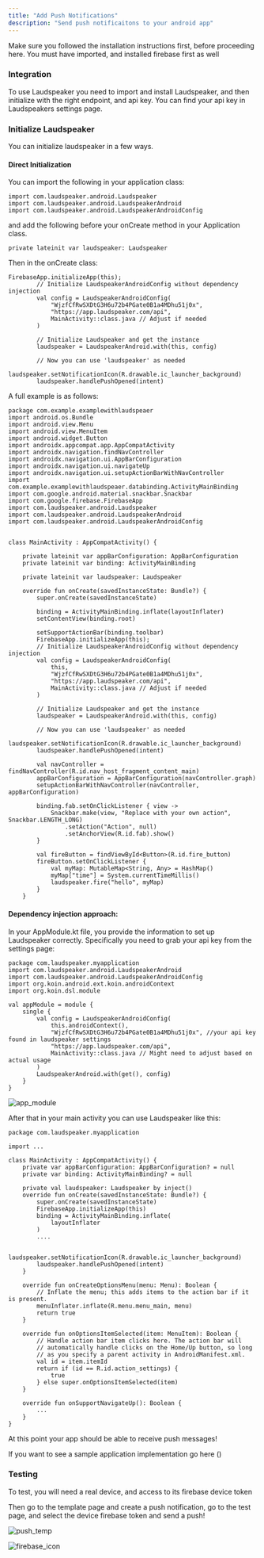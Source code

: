 ```yaml
---
title: "Add Push Notifications"
description: "Send push notificaitons to your android app"
---
```


<Info> Make sure you followed the installation instructions first, before proceeding here. You must have imported, and installed firebase first as well</Info>

### Integration

To use Laudspeaker you need to import and install Laudspeaker, and then initialize with the right endpoint, and api key. You can find your api key in Laudspeakers settings page. 

### Initialize Laudspeaker

You can initialize laudspeaker in a few ways. 

#### Direct Initialization

You can import the following in your application class:

```
import com.laudspeaker.android.Laudspeaker
import com.laudspeaker.android.LaudspeakerAndroid
import com.laudspeaker.android.LaudspeakerAndroidConfig
```

and add the following before your onCreate method in your Application class.

```
private lateinit var laudspeaker: Laudspeaker
```

Then in the onCreate class:

```
FirebaseApp.initializeApp(this);
        // Initialize LaudspeakerAndroidConfig without dependency injection
        val config = LaudspeakerAndroidConfig(
            "WjzfCfRwSXDtG3H6u72b4PGate0B1a4MDhu51j0x",
            "https://app.laudspeaker.com/api",
            MainActivity::class.java // Adjust if needed
        )

        // Initialize Laudspeaker and get the instance
        laudspeaker = LaudspeakerAndroid.with(this, config)

        // Now you can use 'laudspeaker' as needed
        laudspeaker.setNotificationIcon(R.drawable.ic_launcher_background)
        laudspeaker.handlePushOpened(intent)
```

A full example is as follows:

```
package com.example.examplewithlaudspeaer
import android.os.Bundle
import android.view.Menu
import android.view.MenuItem
import android.widget.Button
import androidx.appcompat.app.AppCompatActivity
import androidx.navigation.findNavController
import androidx.navigation.ui.AppBarConfiguration
import androidx.navigation.ui.navigateUp
import androidx.navigation.ui.setupActionBarWithNavController
import com.example.examplewithlaudspeaer.databinding.ActivityMainBinding
import com.google.android.material.snackbar.Snackbar
import com.google.firebase.FirebaseApp
import com.laudspeaker.android.Laudspeaker
import com.laudspeaker.android.LaudspeakerAndroid
import com.laudspeaker.android.LaudspeakerAndroidConfig


class MainActivity : AppCompatActivity() {

    private lateinit var appBarConfiguration: AppBarConfiguration
    private lateinit var binding: ActivityMainBinding

    private lateinit var laudspeaker: Laudspeaker

    override fun onCreate(savedInstanceState: Bundle?) {
        super.onCreate(savedInstanceState)

        binding = ActivityMainBinding.inflate(layoutInflater)
        setContentView(binding.root)

        setSupportActionBar(binding.toolbar)
        FirebaseApp.initializeApp(this);
        // Initialize LaudspeakerAndroidConfig without dependency injection
        val config = LaudspeakerAndroidConfig(
            this,
            "WjzfCfRwSXDtG3H6u72b4PGate0B1a4MDhu51j0x",
            "https://app.laudspeaker.com/api",
            MainActivity::class.java // Adjust if needed
        )

        // Initialize Laudspeaker and get the instance
        laudspeaker = LaudspeakerAndroid.with(this, config)

        // Now you can use 'laudspeaker' as needed
        laudspeaker.setNotificationIcon(R.drawable.ic_launcher_background)
        laudspeaker.handlePushOpened(intent)

        val navController = findNavController(R.id.nav_host_fragment_content_main)
        appBarConfiguration = AppBarConfiguration(navController.graph)
        setupActionBarWithNavController(navController, appBarConfiguration)

        binding.fab.setOnClickListener { view ->
            Snackbar.make(view, "Replace with your own action", Snackbar.LENGTH_LONG)
                .setAction("Action", null)
                .setAnchorView(R.id.fab).show()
        }

        val fireButton = findViewById<Button>(R.id.fire_button)
        fireButton.setOnClickListener {
            val myMap: MutableMap<String, Any> = HashMap()
            myMap["time"] = System.currentTimeMillis()
            laudspeaker.fire("hello", myMap)
        }
    }

```


#### Dependency injection approach:

In your AppModule.kt file, you provide the information to set up Laudspeaker correctly. Specifically you need to grab your api key from the settings page:

```
package com.laudspeaker.myapplication
import com.laudspeaker.android.LaudspeakerAndroid
import com.laudspeaker.android.LaudspeakerAndroidConfig
import org.koin.android.ext.koin.androidContext
import org.koin.dsl.module

val appModule = module {
    single {
        val config = LaudspeakerAndroidConfig(
            this.androidContext(),
            "WjzfCfRwSXDtG3H6u72b4PGate0B1a4MDhu51j0x", //your api key found in laudspeaker settings
            "https://app.laudspeaker.com/api",
            MainActivity::class.java // Might need to adjust based on actual usage
        )
        LaudspeakerAndroid.with(get(), config)
    }
}
```

![app_module](/images/developer/sdks/app_module.png)

After that in your main activity you can use Laudspeaker like this:

```
package com.laudspeaker.myapplication

import ...

class MainActivity : AppCompatActivity() {
    private var appBarConfiguration: AppBarConfiguration? = null
    private var binding: ActivityMainBinding? = null

    private val laudspeaker: Laudspeaker by inject()
    override fun onCreate(savedInstanceState: Bundle?) {
        super.onCreate(savedInstanceState)
        FirebaseApp.initializeApp(this)
        binding = ActivityMainBinding.inflate(
            layoutInflater
        )
        ....

        laudspeaker.setNotificationIcon(R.drawable.ic_launcher_background)
        laudspeaker.handlePushOpened(intent)
    }

    override fun onCreateOptionsMenu(menu: Menu): Boolean {
        // Inflate the menu; this adds items to the action bar if it is present.
        menuInflater.inflate(R.menu.menu_main, menu)
        return true
    }

    override fun onOptionsItemSelected(item: MenuItem): Boolean {
        // Handle action bar item clicks here. The action bar will
        // automatically handle clicks on the Home/Up button, so long
        // as you specify a parent activity in AndroidManifest.xml.
        val id = item.itemId
        return if (id == R.id.action_settings) {
            true
        } else super.onOptionsItemSelected(item)
    }

    override fun onSupportNavigateUp(): Boolean {
        ...
    }
}
```
At this point your app should be able to receive push messages!

If you want to see a sample application implementation go here ()

### Testing

To test, you will need a real device, and access to its firebase device token

Then go to the template page and create a push notification, go to the test page, and select the device firebase token and send a push!

![push_temp](/images/developer/sdks/push_template.png)

![firebase_icon](/images/developer/sdks/push_test_firebase.png)